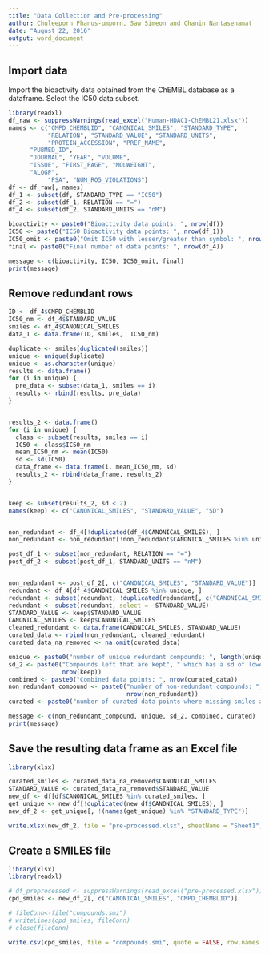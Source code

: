 ```yaml
---
title: "Data Collection and Pre-processing"
author: Chuleeporn Phanus-umporn, Saw Simeon and Chanin Nantasenamat
date: "August 22, 2016"
output: word_document
---
```


## Import data

Import the bioactivity data obtained from the ChEMBL database as a dataframe. Select the IC50 data subset.

```r
library(readxl)
df_raw <- suppressWarnings(read_excel("Human-HDAC1-ChEMBL21.xlsx"))
names <- c("CMPD_CHEMBLID", "CANONICAL_SMILES", "STANDARD_TYPE",
           "RELATION", "STANDARD_VALUE", "STANDARD_UNITS",
           "PROTEIN_ACCESSION", "PREF_NAME", 
      "PUBMED_ID",
      "JOURNAL", "YEAR", "VOLUME", 
      "ISSUE", "FIRST_PAGE", "MOLWEIGHT", 
      "ALOGP", 
           "PSA", "NUM_RO5_VIOLATIONS")
df <- df_raw[, names]
df_1 <- subset(df, STANDARD_TYPE == "IC50")
df_2 <- subset(df_1, RELATION == "=")
df_4 <- subset(df_2, STANDARD_UNITS == "nM")

bioactivity <- paste0("Bioactivity data points: ", nrow(df))
IC50 <- paste0("IC50 Bioactivity data points: ", nrow(df_1))
IC50_omit <- paste0("Omit IC50 with lesser/greater than symbol: ", nrow(df_2))
final <- paste0("Final number of data points: ", nrow(df_4))

message <- c(bioactivity, IC50, IC50_omit, final)
print(message)
```

## Remove redundant rows

```r

ID <- df_4$CMPD_CHEMBLID
IC50_nm <- df_4$STANDARD_VALUE
smiles <- df_4$CANONICAL_SMILES
data_1 <- data.frame(ID, smiles,  IC50_nm)

duplicate <- smiles[duplicated(smiles)]
unique <- unique(duplicate)
unique <- as.character(unique)
results <- data.frame()
for (i in unique) {
  pre_data <- subset(data_1, smiles == i)
  results <- rbind(results, pre_data)
}


results_2 <- data.frame()
for (i in unique) {
  class <- subset(results, smiles == i)
  IC50 <- class$IC50_nm
  mean_IC50_nm <- mean(IC50)
  sd <- sd(IC50)
  data_frame <- data.frame(i, mean_IC50_nm, sd)
  results_2 <- rbind(data_frame, results_2)
}


keep <- subset(results_2, sd < 2)
names(keep) <- c("CANONICAL_SMILES", "STANDARD_VALUE", "SD")


non_redundant <- df_4[!duplicated(df_4$CANONICAL_SMILES), ]
non_redundant <- non_redundant[!non_redundant$CANONICAL_SMILES %in% unique, ] 

post_df_1 <- subset(non_redundant, RELATION == "=")
post_df_2 <- subset(post_df_1, STANDARD_UNITS == "nM")


non_redundant <- post_df_2[, c("CANONICAL_SMILES", "STANDARD_VALUE")]
redundant <- df_4[df_4$CANONICAL_SMILES %in% unique, ] 
redundant <- subset(redundant, !duplicated(redundant[, c("CANONICAL_SMILES")]))
redundant <- subset(redundant, select = -STANDARD_VALUE)
STANDARD_VALUE <- keep$STANDARD_VALUE
CANONICAL_SMILES <- keep$CANONICAL_SMILES
cleaned_redundant <- data.frame(CANONICAL_SMILES, STANDARD_VALUE)
curated_data <- rbind(non_redundant, cleaned_redundant)
curated_data_na_removed <- na.omit(curated_data)

unique <- paste0("number of unique redundant compounds: ", length(unique))
sd_2 <- paste0("Compounds left that are kept", " which has a sd of lower than two: ",
               nrow(keep))
combined <- paste0("Combined data points: ", nrow(curated_data))
non_redundant_compound <- paste0("number of non-redundant compounds: ", 
                                 nrow(non_redundant))
curated <- paste0("number of curated data points where missing smiles are removed: ", nrow(curated_data_na_removed))

message <- c(non_redundant_compound, unique, sd_2, combined, curated)
print(message)

```


## Save the resulting data frame as an Excel file

```r

library(xlsx)

curated_smiles <- curated_data_na_removed$CANONICAL_SMILES
STANDARD_VALUE <- curated_data_na_removed$STANDARD_VALUE
new_df <- df[df$CANONICAL_SMILES %in% curated_smiles, ]
get_unique <- new_df[!duplicated(new_df$CANONICAL_SMILES), ]
new_df_2 <- get_unique[, !(names(get_unique) %in% "STANDARD_TYPE")]

write.xlsx(new_df_2, file = "pre-processed.xlsx", sheetName = "Sheet1", row.names = FALSE)
```

## Create a SMILES file

```r

library(xlsx)
library(readxl)

# df_preprocessed <- suppressWarnings(read_excel("pre-processed.xlsx"))
cpd_smiles <- new_df_2[, c("CANONICAL_SMILES", "CMPD_CHEMBLID")]

# fileConn<-file("compounds.smi")
# writeLines(cpd_smiles, fileConn)
# close(fileConn)

write.csv(cpd_smiles, file = "compounds.smi", quote = FALSE, row.names = FALSE, col.names = FALSE)
```
